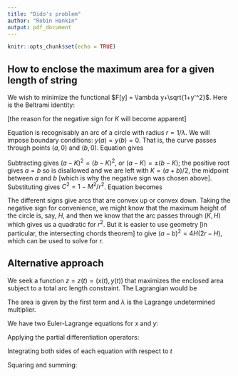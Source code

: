 ```yaml
---
title: "Dido's problem"
author: "Robin Hankin"
output: pdf_document
---
```


```r
knitr::opts_chunk$set(echo = TRUE)
```

## How to enclose the maximum area for a given length of string

\newcommand{\di}[2]{\frac{\partial{#1}}{\partial{#2}}}
\newcommand{\cx}{\cosh{\left(\frac{x-x_0}{a}\right)}}
\newcommand{\sx}{\sinh{\left(\frac{x-x_0}{a}\right)}}
\newcommand{\tx}{\tanh{\left(\frac{x-x_0}{a}\right)}}
\newcommand{\sech}{\operatorname{sech}}


We wish to minimize the functional $F[y] = \lambda y+\sqrt{1+y'^2}$.
Here is the Beltrami identity:

\begin{equation}
F - y'\di{F}{y'} = C
\end{equation}


\begin{equation}
\lambda y+\sqrt{1+y'^2} - \frac{y'^2}{\sqrt{1+y'^2}} = C
\end{equation}


\begin{equation}
\sqrt{1+y'^2} - \frac{y'^2}{\sqrt{1+y'^2}} = C+\lambda y
\end{equation}


\begin{equation}
(C+\lambda y)\sqrt{1 + y'^2} =1
\end{equation}


\begin{equation}
(C+\lambda y)\sqrt{1 + y'^2} =1
\end{equation}

\begin{equation}
y' = \sqrt{\frac{1}{(C+\lambda y)^2}-1}
\end{equation}


\begin{equation}
\int\frac{dy}{\sqrt{\frac{1}{(C+\lambda y)^2}-1}} = \int dx
\end{equation}

\begin{equation}
x - K =  \frac{(C+\lambda y)^2-1}{\lambda(C+\lambda y)\sqrt{\frac{1}{(C+\lambda y)^2}-1}}
\end{equation}

[the reason  for the negative sign for $K$ will become apparent]

\begin{equation}
\sqrt{1-(C+\lambda y)^2} = \lambda(x-K)
\end{equation}

\begin{equation}
(C+\lambda y)^2+ \lambda^2(x-K)^2 =1
\end{equation}

\begin{equation}\label{recognisably_a_circle}
(y + C/\lambda)^2+ (x-K)^2 = 1/\lambda^2
\end{equation}

Equation \ref{recognisably_a_circle} is recognisably an arc of a
circle with radius $r=1/\lambda$.  We will impose boundary
conditions: $y(a)=y(b)=0$.  That is, the curve passes through points
$(a,0)$ and $(b,0)$.  Equation \ref{recognisably_a_circle} gives

\begin{eqnarray}
C^2 + (a-K)^2/r^2 &=& 1\\
C^2 + (b-K)^2/r^2 &=& 1
\end{eqnarray}

Subtracting gives $(a-K)^2=(b-K)^2$, or $(a-K)=\pm(b-K)$; the positive
root gives $a=b$ so is disallowed and we are left with $K=(a+b)/2$,
the midpoint between $a$ and $b$ [which is why the negative sign was
chosen above].  Substituting gives $C^2=1-M^2/r^2$.
Equation \ref{recognisably_a_circle} becomes

\begin{equation}
(y \pm r\sqrt{1-M^2/r^2})^2+ (x-K)^2 = r^2
\end{equation}

The different signs give arcs that are convex up or convex down.
Taking the negative sign for convenience, we might know that the
maximum height of the circle is, say, $H$, and then we know that the
arc passes through $(K,H)$ which gives us a quadratic for $r^2$.  But
it is easier to use geometry [in particular, the intersecting chords
theorem] to give $(a-b)^2=4H(2r-H)$, which can be used to solve for
$r$.

## Alternative approach

We seek a function $z=z(t)=(x(t),y(t))$ that maximizes the enclosed
area subject to a total arc length constraint.  The Lagrangian would
be

\begin{equation}\Lambda = \frac{1}{2}\left(x\dot{y} -\dot{x}y\right) +
\lambda\sqrt{\dot{x}^2+\dot{y}^2}
\end{equation}

The area is given by the first term and $\lambda$ is the Lagrange
undetermined multiplier.


\begin{equation}
\frac{d}{dt}\di{\Lambda}{z} = \di{\Lambda}{z}
\end{equation}

We have two Euler-Lagrange equations for $x$ and $y$:

\begin{eqnarray}
\frac{d}{dt}\di{\Lambda}{\dot{x}} - \di{\Lambda}{x} &=& 0\\
\frac{d}{dt}\di{\Lambda}{\dot{y}} - \di{\Lambda}{y} &=& 0
\end{eqnarray}


Applying the partial differentiation operators:

\begin{eqnarray}
\frac{d}{dt}\left[\frac{-y}{2} +
\frac{\lambda\dot{x}}{\sqrt{\dot{x}^2+\dot{y}^2}}\right]
-\frac{\dot{y}}{2} &=& 0\\
\frac{d}{dt}\left[\frac{+x}{2} + \frac{\lambda\dot{y}}{\sqrt{\dot{x}^2+\dot{y}^2}}\right]
+\frac{\dot{x}}{2} &=& 0
\end{eqnarray}

\begin{eqnarray}
\frac{d}{dt}\left[\frac{\lambda\dot{x}}{\sqrt{\dot{x}^2+\dot{y}^2}}\right]
&=& \dot{y}\\
\frac{d}{dt}\left[\frac{\lambda\dot{y}}{\sqrt{\dot{x}^2+\dot{y}^2}}\right]
&=& -\dot{x}
\end{eqnarray}

Integrating both sides of each equation with respect to $t$
\begin{eqnarray}
\frac{\lambda\dot{x}}{\sqrt{\dot{x}^2+\dot{y}^2}}
&=& y-b\\
\frac{\lambda\dot{y}}{\sqrt{\dot{x}^2+\dot{y}^2}}
&=& a-x
\end{eqnarray}


Squaring and summing:

\begin{equation}
(x-a)^2 + (y-b)^2 = \lambda^2
\end{equation}

